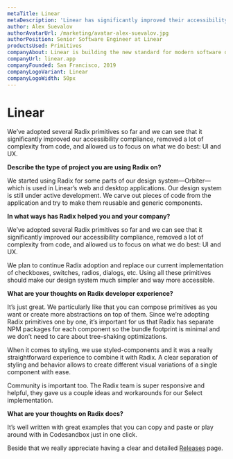 ```yaml
---
metaTitle: Linear
metaDescription: 'Linear has significantly improved their accessibility compliance by using Radix Primitives and have been able to focus on what they do best: UI and UX.'
author: Alex Suevalov
authorAvatarUrl: /marketing/avatar-alex-suevalov.jpg
authorPosition: Senior Software Engineer at Linear
productsUsed: Primitives
companyAbout: Linear is building the new standard for modern software development. It helps high-performance teams to streamline their software projects, sprints, tasks and bug tracking.
companyUrl: linear.app
companyFounded: San Francisco, 2019
companyLogoVariant: Linear
companyLogoWidth: 50px
---
```


# Linear

<HeroQuote>
  We’ve adopted several Radix primitives so far and we can see that it
  significantly improved our accessibility compliance, removed a lot of
  complexity from code, and allowed us to focus on what we do best: UI and UX.
</HeroQuote>

**Describe the type of project you are using Radix on?**

We started using Radix for some parts of our design system—Orbiter—which is used in Linear’s web and desktop applications. Our design system is still under active development. We carve out pieces of code from the application and try to make them reusable and generic components.

**In what ways has Radix helped you and your company?**

We’ve adopted several Radix primitives so far and we can see that it significantly improved our accessibility compliance, removed a lot of complexity from code, and allowed us to focus on what we do best: UI and UX.

We plan to continue Radix adoption and replace our current implementation of checkboxes, switches, radios, dialogs, etc. Using all these primitives should make our design system much simpler and way more accessible.

**What are your thoughts on Radix developer experience?**

It’s just great. We particularly like that you can compose primitives as you want or create more abstractions on top of them. Since we’re adopting Radix primitives one by one, it’s important for us that Radix has separate NPM packages for each component so the bundle footprint is minimal and we don’t need to care about tree-shaking optimizations.

When it comes to styling, we use styled-components and it was a really straightforward experience to combine it with Radix. A clear separation of styling and behavior allows to create different visual variations of a single component with ease.

Community is important too. The Radix team is super responsive and helpful, they gave us a couple ideas and workarounds for our Select implementation.

**What are your thoughts on Radix docs?**

It’s well written with great examples that you can copy and paste or play around with in Codesandbox just in one click.

Beside that we really appreciate having a clear and detailed [Releases](../docs/primitives/overview/releases) page.
